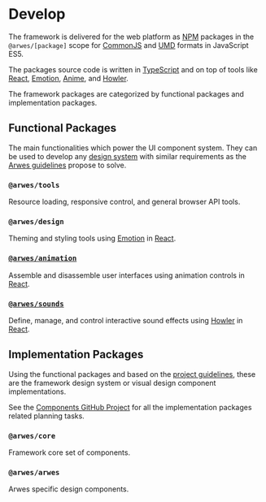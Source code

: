 
# Develop

The framework is delivered for the web platform as [NPM](https://www.npmjs.com) packages
in the `@arwes/[package]` scope for [CommonJS](https://en.wikipedia.org/wiki/CommonJS)
and [UMD](https://github.com/umdjs/umd) formats in JavaScript ES5.

The packages source code is written in [TypeScript](https://typescriptlang.org)
and on top of tools like [React](https://reactjs.org), [Emotion](https://emotion.sh),
[Anime](https://animejs.com), and [Howler](https://howlerjs.com).

The framework packages are categorized by functional packages and implementation packages.

## Functional Packages

The main functionalities which power the UI component system. They can be used to
develop any [design system](https://www.invisionapp.com/inside-design/guide-to-design-systems)
with similar requirements as the [Arwes guidelines](/project/guidelines) propose
to solve.

### `@arwes/tools`

<PackageState name='tools' status='concept' projectBoard='https://github.com/arwes/arwes/projects/2' />

Resource loading, responsive control, and general browser API tools.

### `@arwes/design`

<PackageState name='design' status='specification' projectBoard='https://github.com/arwes/arwes/projects/6' />

Theming and styling tools using [Emotion](https://emotion.sh) in [React](https://reactjs.org).

### [`@arwes/animation`](/develop/animation)

<PackageState name='animation' status='polishing' projectBoard='https://github.com/arwes/arwes/projects/7' />

Assemble and disassemble user interfaces using animation controls in [React](https://reactjs.org).

### [`@arwes/sounds`](/develop/sounds)

<PackageState name='sounds' status='polishing' projectBoard='https://github.com/arwes/arwes/projects/4' />

Define, manage, and control interactive sound effects using [Howler](https://howlerjs.com)
in [React](https://reactjs.org).

## Implementation Packages

Using the functional packages and based on the [project guidelines](/project/guidelines),
these are the framework design system or visual design component implementations.

See the [Components GitHub Project](https://github.com/arwes/arwes/projects/8)
for all the implementation packages related planning tasks.

### `@arwes/core`

<PackageState name='core' status='concept' />

Framework core set of components.

### `@arwes/arwes`

<PackageState name='arwes' status='concept' />

Arwes specific design components.
